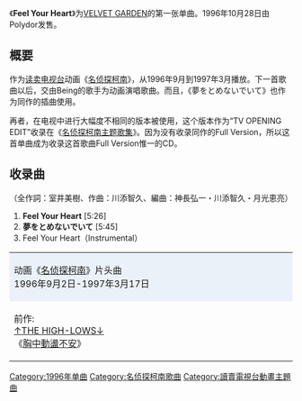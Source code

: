 {{unreferenced|time=2011-09-24T17:46:00+00:00}}
{{Infobox  Single 
| Name             = Feel Your Heart
| Artist           = [[VELVET_GARDEN|VELVET GARDEN]]
| B-side           = 夢をとめないで
| Released         = 1996年10月28日
| Format           = 8cmCD
| Recorded         = 1996年<br/>{{JPN}}
| Genre            = [[J-POP|J-POP]]（[[动画歌曲|动画歌曲]]）
| Length           = 16分43秒
| Label            = Polydor（PODH-1329）
| Producer         = 月光恵亮
| Reviews          = 
| Chart position= * 29位<small>（[[Oricon公信榜|Oricon]]）</small>
* 上榜4回<small>（Oricon）</small>
* 21位<small>（CDTV）</small> 
* 上榜4回<small>（CDTV）</small> 
| Certification    = 
| Last single      = 
| This single      = '''Feel Your Heart'''<br/>（1996年）
| Next single      = ねぇ いいでしょ<br/>（1997年）
}}
《'''Feel Your Heart'''》为[[VELVET_GARDEN|VELVET GARDEN]]的第一张单曲。1996年10月28日由Polydor发售。

== 概要 ==
作为[[读卖电视台|读卖电视台]]动画《[[名侦探柯南_(动画)|名侦探柯南]]》，从1996年9月到1997年3月播放。下一首歌曲以后，交由Being的歌手为动画演唱歌曲。而且，《夢をとめないでいて》也作为同作的插曲使用。

再者，在电视中进行大幅度不相同的版本被使用，这个版本作为“TV OPENING EDIT”收录在《[[名侦探柯南主题歌集|名侦探柯南主题歌集]]》。因为没有收录同作的Full Version，所以这首单曲成为收录这首歌曲Full Version惟一的CD。

== 收录曲 ==
（全作詞：室井美樹、作曲：川添智久、編曲：神長弘一・川添智久・月光恵亮）
# '''Feel Your Heart''' [5:26]
# '''夢をとめないでいて''' [5:45]
# Feel Your Heart（Instrumental）


{| border="2" cellspacing="0" style="margin-left: auto; margin-right: auto;"
|- style="text-align: center;"
|colspan="3" style="background-color: #EBF1F9;"|动画《[[名侦探柯南_(动画)|名侦探柯南]]》片头曲<br />1996年9月2日-1997年3月17日
|- style="text-align: center; font-size: smaller;"
| style="width: 30%;"|前作:<br />[[↑THE_HIGH-LOWS↓|↑THE HIGH-LOWS↓]]<br />《[[胸中動盪不安|胸中動盪不安]]》
| style="width: 40%;"|[[VELVET_GARDEN|VELVET GARDEN]]<br />《'''Feel Your Heart'''》
| style="width: 30%;"|次作:<br />[[小松未歩|小松未歩]]<br />《[[謎_(單曲)|謎]]》
|}

{{名侦探柯南}}
{{DEFAULTSORT:Feel Your Heart}}

[[Category:1996年单曲|Category:1996年单曲]]
[[Category:名侦探柯南歌曲|Category:名侦探柯南歌曲]]
[[Category:讀賣電視台動畫主題曲|Category:讀賣電視台動畫主題曲]]